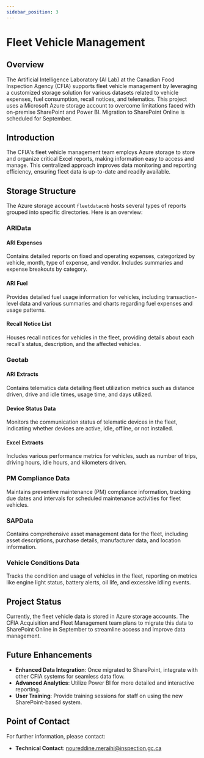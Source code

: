 ```yaml
---
sidebar_position: 3
---
```

# Fleet Vehicle Management

## Overview

The Artificial Intelligence Laboratory (AI Lab) at the Canadian Food Inspection
Agency (CFIA) supports fleet vehicle management by leveraging a customized
storage solution for various datasets related to vehicle expenses, fuel
consumption, recall notices, and telematics. This project uses a Microsoft Azure
storage account to overcome limitations faced with on-premise SharePoint and
Power BI. Migration to SharePoint Online is scheduled for September.

## Introduction

The CFIA's fleet vehicle management team employs Azure storage to store and
organize critical Excel reports, making information easy to access and manage.
This centralized approach improves data monitoring and reporting efficiency,
ensuring fleet data is up-to-date and readily available.

## Storage Structure

The Azure storage account `fleetdatacmb` hosts several types of reports grouped
into specific directories. Here is an overview:

### ARIData

#### ARI Expenses
Contains detailed reports on fixed and operating expenses, categorized by
vehicle, month, type of expense, and vendor. Includes summaries and expense
breakouts by category.

#### ARI Fuel
Provides detailed fuel usage information for vehicles, including
transaction-level data and various summaries and charts regarding fuel expenses
and usage patterns.

#### Recall Notice List
Houses recall notices for vehicles in the fleet, providing details about each
recall's status, description, and the affected vehicles.

### Geotab

#### ARI Extracts
Contains telematics data detailing fleet utilization metrics such as distance
driven, drive and idle times, usage time, and days utilized.

#### Device Status Data
Monitors the communication status of telematic devices in the fleet, indicating
whether devices are active, idle, offline, or not installed.

#### Excel Extracts
Includes various performance metrics for vehicles, such as number of trips,
driving hours, idle hours, and kilometers driven.

### PM Compliance Data
Maintains preventive maintenance (PM) compliance information, tracking due dates
and intervals for scheduled maintenance activities for fleet vehicles.

### SAPData
Contains comprehensive asset management data for the fleet, including asset
descriptions, purchase details, manufacturer data, and location information.

### Vehicle Conditions Data
Tracks the condition and usage of vehicles in the fleet, reporting on metrics
like engine light status, battery alerts, oil life, and excessive idling events.

## Project Status
Currently, the fleet vehicle data is stored in Azure storage accounts. The CFIA
Acquisition and Fleet Management team plans to migrate this data to SharePoint
Online in September to streamline access and improve data management.

## Future Enhancements

- **Enhanced Data Integration**: Once migrated to SharePoint, integrate with
  other CFIA systems for seamless data flow.
- **Advanced Analytics**: Utilize Power BI for more detailed and interactive
  reporting.
- **User Training**: Provide training sessions for staff on using the new
  SharePoint-based system.

## Point of Contact

For further information, please contact:
- **Technical Contact**: noureddine.meraihi@inspection.gc.ca
